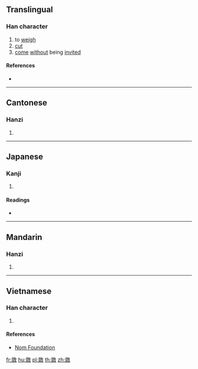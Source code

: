 {{also|敠}}
==Translingual==

===Han character===
{{Han char|rn=66|rad=攴|as=08|sn=12|four=18440|canj=EEEEK|ids=⿰叕攵}}

# to [[weigh]]
# [[cut]]
# [[come]] [[without]] being [[invite]]d

====References====
* {{Han ref|kx=0473.171|hdz=21469.061|uh=656A|ud=25962|bh=D974|bd=55668}}

----

==Cantonese==

===Hanzi===
{{yue-hanzi|jyut=[[zyut3]]|y=jyut3}}

# {{defn|lang=yue|sort=攴08}}

----

==Japanese==

===Kanji===
{{ja-kanji|grade=|rs=攴08}}

# {{defn|lang=ja|sort=攴08}}

====Readings====
* {{ja-readings|on=[[たつ]] (tatsu), [[たち]] (tachi), [[せつ]] (setsu), [[せち]] (sechi)|kun=[[はかる]] (hakaru)}}

----

==Mandarin==

===Hanzi===
{{cmn-hanzi|pin=[[duó]] ([[duo2]])|wg=to<sup>2</sup>}}

# {{defn|lang=cmn|sort=攴08}}

----

==Vietnamese==

===Han character===
{{vi-readings|rs=攴08|hanviet=chuyết}}

# {{defn|lang=vi|sort=攴08}}

====References====
* [http://nomfoundation.org/common/nom_details.php?codepoint=656a Nom Foundation]

[[fr:敪]]
[[hu:敪]]
[[pl:敪]]
[[th:敪]]
[[zh:敪]]